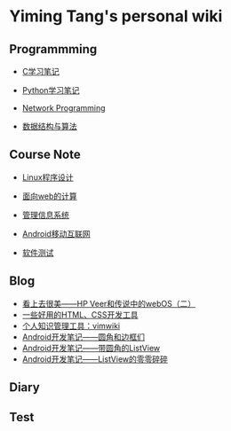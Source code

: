 = Yiming Tang's personal wiki =

==Programmming==

* [[programming/c|C学习笔记]]

* [[programming/python|Python学习笔记]]

* [[programming/network_programming|Network Programming]]

* [[programming/data_structure_and_algorithm|数据结构与算法]]

==Course Note==

* [[course/linux_course_note|Linux程序设计]]

* [[course/web_course_note|面向web的计算]]

* [[course/ims_note|管理信息系统]]

* [[course/android_note|Android移动互联网]]
 
* [[course/testing_note|软件测试]]

==Blog==

* [[blog/hp_veer_and_webos_2|看上去很美——HP Veer和传说中的webOS（二）]]
* [[blog/share_web_dev_tools|一些好用的HTML、CSS开发工具]]
* [[blog/vimwiki|个人知识管理工具：vimwiki]]
* [[blog/android_dev_2|Android开发笔记——圆角和边框们]]
* [[blog/android_dev_3|Android开发笔记——带圆角的ListView]]
* [[blog/android_dev_4|Android开发笔记——ListView的零零碎碎]]

==Diary==

== Test ==

